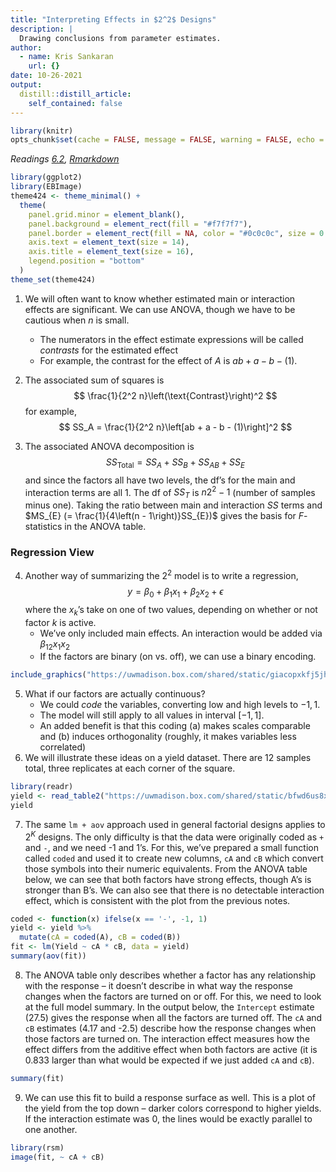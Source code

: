 ```yaml
---
title: "Interpreting Effects in $2^2$ Designs"
description: |
  Drawing conclusions from parameter estimates.
author:
  - name: Kris Sankaran
    url: {}
date: 10-26-2021
output:
  distill::distill_article:
    self_contained: false
---
```


```r
library(knitr)
opts_chunk$set(cache = FALSE, message = FALSE, warning = FALSE, echo = TRUE, fig.align = "center")
```

_Readings [6.2](https://www.wiley.com/en-us/Design+and+Analysis+of+Experiments%2C+10th+Edition-p-9781119492443#content-section), [Rmarkdown](https://github.com/krisrs1128/stat424_f21/blob/main/_posts/2021-08-16-week8-2/week8-2.Rmd)_

```r
library(ggplot2)
library(EBImage)
theme424 <- theme_minimal() + 
  theme(
    panel.grid.minor = element_blank(),
    panel.background = element_rect(fill = "#f7f7f7"),
    panel.border = element_rect(fill = NA, color = "#0c0c0c", size = 0.6),
    axis.text = element_text(size = 14),
    axis.title = element_text(size = 16),
    legend.position = "bottom"
  )
theme_set(theme424)
```

1. We will often want to know whether estimated main or interaction effects are
significant. We can use ANOVA, though we have to be cautious when $n$ is small.
    * The numerators in the effect estimate expressions will be called _contrasts_
    for the estimated effect
    * For example, the contrast for the effect of $A$ is $ab + a - b -
    \left(1\right)$.
    
2. The associated sum of squares is
    $$
    \frac{1}{2^2 n}\left(\text{Contrast}\right)^2
    $$
    for example,
    $$
    SS_A = \frac{1}{2^2 n}\left[ab + a - b - (1)\right]^2
    $$
    
3. The associated ANOVA decomposition is
    $$
    SS_{\text{Total}} = SS_A + SS_B + SS_{AB} + SS_E
    $$
    and since the factors all have two levels, the df’s for the main and interaction
    terms are all 1. The df of $SS_T$ is $n 2^2 - 1$ (number of samples minus
    one). Taking the ratio between main and interaction $SS$ terms and $MS_{E} (= \frac{1}{4\left(n - 1\right)}SS_{E})$ gives the basis for $F$-statistics
    in the ANOVA table.

### Regression View

4. Another way of summarizing the $2^2$ model is to write a regression,
$$
y = \beta_0 + \beta_1 x_1 + \beta_2 x_2 + \epsilon
$$
where the $x_k$’s take on one of two values, depending on whether or not factor $k$ is active.
    * We’ve only included main effects. An interaction would be added via $\beta_{12} x_{1}x_{2}$
    * If the factors are binary (on vs. off), we can use a binary encoding. 

```r
include_graphics("https://uwmadison.box.com/shared/static/giacopxkfj5jhuucepards9fv0cqvbmc.png")
```


5. What if our factors are actually continuous?
	* We could _code_ the variables, converting low and high levels to ${-1, 1}$.
	* The model will still apply to all values in interval $[-1, 1]$.
	* An added benefit is that this coding (a) makes scales comparable and (b)
	induces orthogonality (roughly, it makes variables less correlated)
	
6. We will illustrate these ideas on a yield dataset. There are 12 samples
total, three replicates at each corner of the square.
	
```r
library(readr)
yield <- read_table2("https://uwmadison.box.com/shared/static/bfwd6us8xsii4uelzftg1azu2f7z77mk.txt")
yield
```

7. The same `lm + aov` approach used in general factorial designs applies to
$2^{K}$ designs. The only difficulty is that the data were originally coded as
`+` and `-`, and we need -1 and 1's. For this, we've prepared a small function
called `coded` and used it to create new columns, `cA` and `cB` which convert
those symbols into their numeric equivalents. From the ANOVA table below, we can
see that both factors have strong effects, though A's is stronger than B's. We
can also see that there is no detectable interaction effect, which is consistent
with the plot from the previous notes.

```r
coded <- function(x) ifelse(x == '-', -1, 1)
yield <- yield %>%
  mutate(cA = coded(A), cB = coded(B))
fit <- lm(Yield ~ cA * cB, data = yield)
summary(aov(fit))
```

8. The ANOVA table only describes whether a factor has any relationship with the
response -- it doesn't describe in what way the response changes when the
factors are turned on or off. For this, we need to look at the full model
summary. In the output below, the `Intercept` estimate (27.5) gives the response
when all the factors are turned off. The `cA` and `cB` estimates (4.17 and -2.5)
describe how the response changes when those factors are turned on. The interaction
effect measures how the effect differs from the additive effect when both
factors are active (it is 0.833 larger than what would be expected if we just
added `cA` and `cB`).

```r
summary(fit)
```
	
9. We can use this fit to build a response surface as well. This is a plot of
the yield from the top down -- darker colors correspond to higher yields. If the
interaction estimate was 0, the lines would be exactly parallel to one another.

```r
library(rsm)
image(fit, ~ cA + cB)
```
 